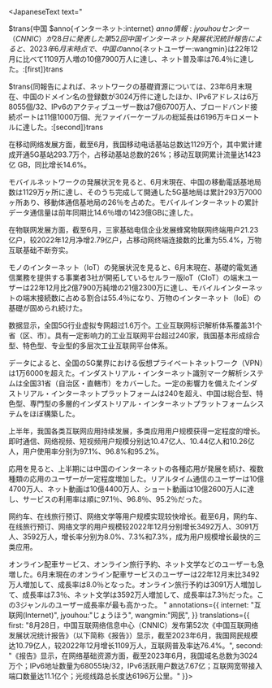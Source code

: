 




<JapaneseText text="

$trans{中国 $anno{インターネット:internet} $anno{情報:jyouhou}センター（CNNIC）が28日に発表した第52回中国インターネット発展状況統計報告によると、2023年6月末時点で、
中国の$anno{ネットユーザー:wangmin}は22年12月に比べて1109万人増の10億7900万人に達し、ネット普及率は76.4％に達した。:[first]}trans

$trans{同報告によれば、ネットワークの基礎資源については、23年6月末現在、中国のドメイン名の登録数が3024万件に達したほか、IPv6アドレスは6万8055個/32、IPv6のアクティブユーザー数は7億6700万人、ブロードバンド接続ポートは11億1000万個、光ファイバーケーブルの総延長は6196万キロメートルに達した。:[second]}trans



在移动网络发展方面，截至6月，我国移动电话基站总数达1129万个，其中累计建成开通5G基站293.7万个，占移动基站总数的26%；移动互联网累计流量达1423亿 GB，同比增长14.6%。



モバイルネットワークの発展状況を見ると、6月末現在、中国の移動電話基地局数は1129万ヶ所に達し、そのうち完成して開通した5G基地局は累計293万7000ヶ所あり、移動体通信基地局の26％を占めた。モバイルインターネットの累計データ通信量は前年同期比14.6％増の1423億GBに達した。



在物联网发展方面，截至6月，三家基础电信企业发展蜂窝物联网终端用户21.23亿户，较2022年12月净增2.79亿户，占移动网终端连接数的比重为55.4%，万物互联基础不断夯实。



モノのインターネット（IoT）の発展状況を見ると、6月末現在、基礎的電気通信業務を提供する事業者3社が開拓しているセルラー版IoT（CIoT）の端末ユーザーは22年12月比2億7900万純増の21億2300万に達し、モバイルインターネットの端末接続数に占める割合は55.4％になり、万物のインターネット（IoE）の基礎が固められ続けた。



数据显示，全国5G行业虚拟专网超过1.6万个。工业互联网标识解析体系覆盖31个省（区、市）。具有一定影响力的工业互联网平台超过240家，我国基本形成综合型、特色型、专业型的多层次工业互联网平台体系。



データによると、全国の5G業界における仮想プライベートネットワーク（VPN）は1万6000を超えた。インダストリアル・インターネット識別マーク解析システムは全国31省（自治区・直轄市）をカバーした。一定の影響力を備えたインダストリアル・インターネットプラットフォームは240を超え、中国は総合型、特色型、専門型の多層的インダストリアル・インターネットプラットフォームシステムをほぼ構築した。



上半年，我国各类互联网应用持续发展，多类应用用户规模获得一定程度的增长。即时通信、网络视频、短视频用户规模分别达10.47亿人、10.44亿人和10.26亿人，用户使用率分别为97.1%、96.8%和95.2%。



応用を見ると、上半期には中国のインターネットの各種応用が発展を続け、複数種類の応用のユーザーが一定程度増加した。リアルタイム通信のユーザーは10億4700万人、ネット動画は10億4400万人、ショート動画は10億2600万人に達し、サービスの利用率は順に97.1％、96.8％、95.2％だった。



网约车、在线旅行预订、网络文学等用户规模实现较快增长。截至6月，网约车、在线旅行预订、网络文学的用户规模较2022年12月分别增长3492万人、3091万人、3592万人，增长率分别为8.0%、7.3%和7.3%，成为用户规模增长最快的三类应用。



オンライン配車サービス、オンライン旅行予約、ネット文学などのユーザーも急増した。6月末現在のオンライン配車サービスのユーザーは22年12月末比3492万人増加して、成長率は8.0％となった。オンライン旅行予約は3091万人増加して、成長率は7.3％、ネット文学は3592万人増加して、成長率は7.3％だった。この3ジャンルのユーザー成長率が最も高かった。
" 
annotations={{
    internet: "互联网(Internet)",
    jyouhou:"じょうほう",
    wangmin:"网民",
}}
translations={{
first: "8月28日，中国互联网络信息中心（CNNIC）发布第52次《中国互联网络发展状况统计报告》（以下简称《报告》）显示，截至2023年6月，我国网民规模达10.79亿人，较2022年12月增长1109万人，互联网普及率达76.4%。",
second: "《报告》显示，在网络基础资源方面，截至2023年6月，我国域名总数为3024万个；IPv6地址数量为68055块/32，IPv6活跃用户数达7.67亿；互联网宽带接入端口数量达11.1亿个；光缆线路总长度达6196万公里。"
}}></JapaneseText>
